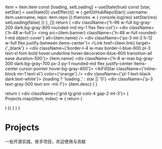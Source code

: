 
  item = item.item
  const [loading, setLoading] = useState(true)
  const [star, setStar] = useState(0)
  useEffect(() => {
    getGitHubRepoStar({
      username: item.username,
      repo: item.repo
    }).then(res => {
      console.log(res)
      setStar(res)
      setLoading(false)
    })
  }, [])
  return (
    <div className={'h-96 w-full bg-gray-200 dark:bg-gray-800 rounded-md my-1 flex flex-col'}>
      <div className={'h-48 w-full'}>
        <img src={item.banner} className={'h-48 w-full rounded-t-md object-cover'} alt={item.name} />
      </div>
      <div className={'px-3 mt-2 h-12 w-full flex justify-between items-center'}>
        <Link href={item.link} target={'_blank'} >
          <div className={'border-l-4 w-max border-l-blue-600 pl-3 text-xl font-bold hover:underline hover:decoration-blue-600 transition-all ease duration-500'}>
            {item.name}
          </div>
        </Link>
        <div
          className={'h-8 w-max bg-gray-300 dark:bg-gray-700 px-3 py-1 rounded-md flex justify-center items-center cursor-pointer hover:bg-gray-400'}>
          <AiFillStar className={'inline-block mr-1 text-xl'} color={'orange'} />
          <div className={'pl-1 text-black dark:text-white'}>
            {loading ? 'loading..' : star || '0'}
          </div>
        </div>
      </div>
      <div className={'p-3 text-gray-500 text-sm -mt-1'}>
        {item.desc}
      </div>
    </div>
  )
}

  return (
    <div className={'grid lg:grid-cols-4 gap-2 mt-3'}>
      {
        Projects.map((item, index) => {
          return (
            <div key={index}>
              <ProjectCard item={item} />
            </div>
          )
        })
      }
    </div>
  )
}

<div className={'h-96 w-3/4 bg-gradient-to-r -z-10 from-blue-500 to-red-800 absolute right-0 -top-12 opacity-10 dark:opacity-20 !blur-3xl rounded-full'}></div>
<div className={'flex flex-col w-full justify-start h-24 items-center my-3 mt-12'}>
  <h1 className={'text-5xl font-bold underline decoration-blue-400 underline-offset-4'}>
    Projects
  </h1>
  <div className={'mt-6'}>
    一些开源实践，练手项目，欢迎使用与贡献
  </div>
</div>

<ProjectView />
